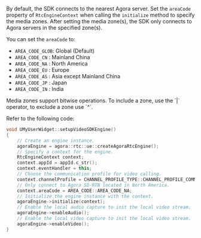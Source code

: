 
<PlatformWrapper platform="unreal">

By default, the SDK connects to the nearest Agora server. Set the `areaCode` property of `RtcEngineContext` when calling the `initialize` method to specify the media zones.  After setting the media zone(s), the SDK only connects to Agora servers in the specified zone(s).

You can set the `areaCode` to:

* `AREA_CODE_GLOB`: Global (Default)
* `AREA_CODE_CN`  : Mainland China 
* `AREA_CODE_NA`  : North America
* `AREA_CODE_EU`  : Europe
* `AREA_CODE_AS`  : Asia except Mainland China
* `AREA_CODE_JP`  : Japan
* `AREA_CODE_IN`  : India

<Admonition title="information" type="info">
Media zones support bitwise operations. To include a zone, use the `|` operator, to exclude a zone use `^`.
</Admonition>

Refer to the following code:

```cpp
void UMyUserWidget::setupVideoSDKEngine()
{
    // Create an engine instance.
    agoraEngine = agora::rtc::ue::createAgoraRtcEngine();
    // Specify a context for the engine.
    RtcEngineContext context;
    context.appId = appId.c_str();
    context.eventHandler = this;
    // Choose the communication profile for video calling.
    context.channelProfile = CHANNEL_PROFILE_TYPE::CHANNEL_PROFILE_COMMUNICATION;
    // Only connect to Agora SD-RTN located in North America.
    context.areaCode = AREA_CODE::AREA_CODE_NA;
    // Initialize the engine instance with the context.
    agoraEngine->initialize(context);
    // Enable the local audio capture to init the local video stream.
    agoraEngine->enableAudio();
    // Enable the local video capture to init the local video stream.
    agoraEngine->enableVideo();
}
```

</PlatformWrapper>
